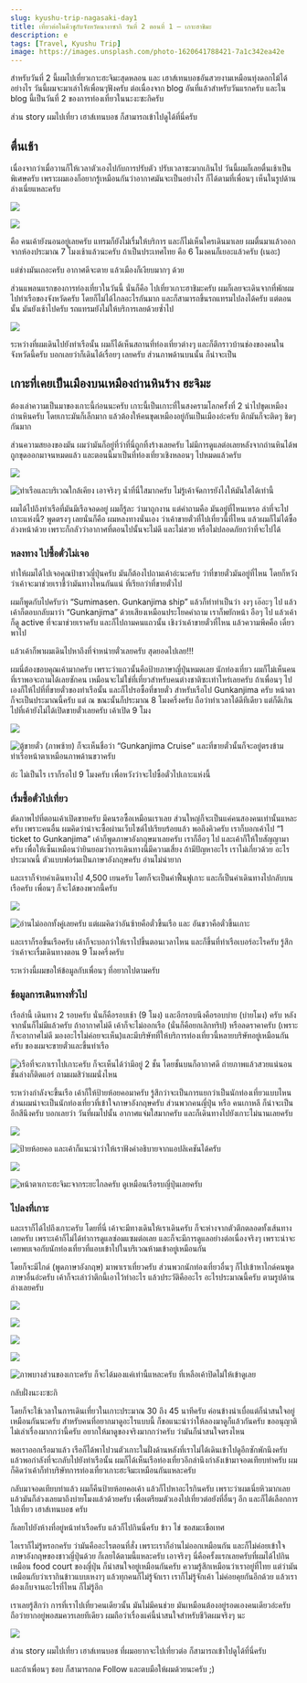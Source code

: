 ```yaml
---
slug: kyushu-trip-nagasaki-day1
title: เที่ยวต่อในคีวชูกับจังหวัดนางาซากิ วันที่ 2 ตอนที่ 1 — เกาะฮาชิมะ
description: e
tags: [Travel, Kyushu Trip]
image: https://images.unsplash.com/photo-1620641788421-7a1c342ea42e
---
```


สำหรับวันที่ 2 นี้ผมไปเที่ยวเกาะฮะจิมะสุดหลอน และ เฮาส์เทนบอชอันสวยงามเหมือนทุ่งดอกไม้ได้อย่างไร วันนี้ผมจะมาเล่าให้เพื่อนๆฟังครับ ต่อเนื่องจาก blog อันที่แล้วสำหรับวันแรกครับ และใน blog นี้เป็นวันที่ 2 ของการท่องเที่ยวในนะงะซะกิครับ

ส่วน story ผมไปเที่ยว เฮาส์เทนบอช ก็สามารถเข้าไปดูได้ที่นี่ครับ

<!--truncate-->

## ตื่นเช้า

เนื่องจากว่าเมื่อวานก็ให้เวลาตัวเองไปกับการปรับตัว ปรับเวลาซะมากเกินไป วันนี้ผมก็เลยตื่นเช้าเป็นพิเศษครับ เพราะผมเองก็อยากรู้เหมือนกันว่าอากาศมันจะเป็นอย่างไร ก็ได้ตามที่เพื่อนๆ เห็นในรูปด้านล่างเนี่ยแหละครับ

![](https://cdn-images-1.medium.com/max/3840/1*91Kw6Dd_o_zpvBwBr77tqw@2x.jpeg)

![](https://cdn-images-1.medium.com/max/3840/1*m0p2qVuy9LnvqnHOFm0kXA@2x.jpeg)

คือ คนเค้ายังนอนอยู่เลยครับ แทรมก็ยังไม่เรื่มให้บริการ และก็ไม่เห็นใครเดินมาเลย ผมตื่นมาแล้วออกจากห้องประมาณ 7 โมงเช้าแล้วนะครับ ถ้าเป็นประเทศไทย คือ 6 โมงคนก็เยอะแล้วครับ (เนอะ)

แต่ช่างมันเถอะครับ อากาศดีจะตาย แล้วเมืองก็เงียบมากๆ ด้วย

ส่วนแพลนแรกของการท่องเที่ยวในวันนี้ นั่นก็คือ ไปเที่ยวเกาะฮาชิมะครับ ผมก็เลยจะเดินจากที่พักผมไปท่าเรือของจังหวัดครับ โดยก็ไม่ได้ไกลอะไรกันมาก และก็สามารถขึ้นรถแทรมไปลงได้ครับ แต่ตอนนั้น มันยังเช้าไปครับ รถแทรมยังไม่ให้บริการเลยด้วยซ้ำไป

![](https://cdn-images-1.medium.com/max/2000/1*RC_GZR2MWQPOeEUxXnHlmQ.png)

ระหว่างที่ผมเดินไปยังท่าเรือนั้น ผมก็ได้เห็นสถานที่ท่องเที่ยวต่างๆ และก็ตึกราวบ้านช่องของคนในจังหวัดนี้ครับ บอกเลยว่าก็เดินได้เรื่อยๆ เลยครับ ส่วนภาพด้านบนนั้น ก็น่าจะเป็น

## เกาะที่เคยเป็นเมืองบนเหมืองถ่านหินร้าง ฮะจิมะ

ต้องเล่าความเป็นมาของเกาะนี้ก่อนนะครับ เกาะนี้เป็นเกาะที่ในสงครามโลกครั้งที่ 2 นำไปขุดเหมืองถ่านหินครับ โดยเกาะมันก็เล็กมาก แล้วต้องให้คนขุดเหมืองอยู่กันเป็นเมืองอ่ะครับ ตึกมันก็จะติดๆ ชิดๆ กันมาก

ส่วนความสยองของมัน ผมว่ามันก็อยู่ที่ว่าที่นี่ถูกทิ้งร้างเลยครับ ไม่มีการดูแลต่อเลยหลังจากถ่านหินได้พถูกขุดออกมาจนหมดแล้ว และตอนนี้มาเป็นที่ท่องเที่ยวเชิงหลอนๆ ไปหมดแล้วครับ

![](https://cdn-images-1.medium.com/max/3840/1*ZPck0HeR7ofxeR2C6FzPDw@2x.jpeg)

![ท่าเรือและบริเวณใกล้เคียง เอาจริงๆ น้ำที่นี่ใสมากครับ ไม่รู้เค้าจัดการยังไงให้มันใสได้เท่านี้](https://cdn-images-1.medium.com/max/3840/1*yPS7J2CCeTE2OT6I-tK1Nw@2x.jpeg)

ผมได้ไปถึงท่าเรือที่มันมีเรือจอดอยู่ ผมก็รู้ละ ว่ามาถูกงาน แต่คำถามคือ มันอยู่ที่ไหนเหรอ ลำที่จะไปเกาะแห่งนี้? พูดตรงๆ เลยนั่นก็คือ ผมหลงทางนั่นเอง ว่าเค้าขายตั๋วที่ไปเที่ยวนี้ที่ไหน แล้วผมก็ไม่ได้ซื้อล่วงหน้าด้วย เพราะก็กลัวว่าอากาศที่ตอนไปนั้นจะไม่ดี และไม่สวย หรือไม่ปลอดภัยกว่าที่จะไปได้

### หลงทาง ไปซื้อตั๋วไม่เจอ

ทำให้ผมได้ไปเจอคุณป้าชาวญี่ปุ่นครับ มันก็ต้องไปถามเค้าอ่ะนะครับ ว่าที่ขายตั๋วมันอยู่ที่ไหน โดยก็หวังว่าเค้าจะมาช่วยเราชี้ว่ามันทางไหนกันแน่ ที่เรียกว่าที่ขายตั๋วไป

ผมก็พูดกับไปครับว่า “Sumimasen. Gunkanjima ship” แล้วก็ทำท่าเป็นว่า งงๆ เอ๊อะๆ ไป แล้วเค้าก็ตอบกลับมาว่า “Gunkanjima” ด้วยเสียงเหมือนประโยคคำถาม เราก็พยักหน้า อือๆ ไป แล้วเค้าก็ดู​ active ที่จะมาช่วยเราครับ และก็ไปถามคนแถวนั้น เชิงว่าเค้าขายตั๋วที่ไหน แล้วความพีคคือ เดี๋ยวพาไป

แล้วเค้าก็พาผมเดินไปหาถึงที่จำหน่ายตั๋วเลยครับ สุดยอดไปเลย!!!

ผมนี่ต้องขอบคุณเค้ามากครับ เพราะว่าแถวนั้นคือป้ายภาษาญี่ปุ่นหมดเลย นักท่องเที่ยว ผมก็ไม่เห็นคนที่เราพอจะถามได้เลยซักคน เหมือนจะไม่ใช่ที่เที่ยวสำหรับคนต่างชาติซะเท่าไหร่เลยครับ ถ้าเพื่อนๆ ไปเองก็ให้ไปที่ที่ขายตั๋วของท่าเรือนั้น และก็ไปรอซื้อที่ขายตั๋ว สำหรับเรือไป Gunkanjima ครับ หน้าตาก็จะเป็นประมาณนี้ครับ แต่ ณ ขณะนั้นก็ประมาณ 8 โมงครึ่งครับ ถือว่าทำเวลาได้ดีทีเดียว แต่ก็ดีเกินไปที่เค้ายังไม่ได้เปิดขายตั๋วเลยครับ เค้าเปิด 9 โมง

![](https://cdn-images-1.medium.com/max/12000/1*3ZD8QG3ZOWKgrxapxYnIeQ.jpeg)

![ตู้ขายตั๋ว (ภาพซ้าย) ก็จะเห็นชื่อว่า “Gunkanjima Cruise” และที่ขายตั๋วนั้นก็จะอยู่ตรงข้ามท่าเรือหน้าตาเหมือนภาพด้านขวาครับ](https://cdn-images-1.medium.com/max/12000/1*vhmRrD5YZUq25bYv5ARaZQ.jpeg)

อ่ะ ไม่เป็นไร เราก็รอไป 9 โมงครับ เพื่อหวังว่าจะไปซื้อตั๋วไปเกาะแห่งนี้

### เรื่มซื้อตั๋วไปเที่ยว

ตัดภาพไปที่ตอนเค้าเปิดขายครับ มีคนรอซื้อเหมือนเราเลย ส่วนใหญ่ก็จะเป็นแค่คนสองคนเท่านั้นแหละครับ เพราะคนอื่น ผมคิดว่าน่าจะซื้อผ่านเว็บไซต์ไปเรียบร้อยแล้ว พอถึงคิวครับ เราก็บอกเค้าไป “1 ticket to Gunkanjima” เค้าก็พูดภาษาอังกฤษมาเลยครับ เราก็อือๆ ไป และเค้าก็ให้ใบสัญญามาครับ เพื่อให้เซ็นเหมือนว่ายินยอมว่าการเดินทางนี้มีความเสี่ยง ถ้ามีปัญหาอะไร เราไม่เกี่ยวด้วย อะไรประมาณนี้ ตัวแบบฟอร์มเป็นภาษาอังกฤษครับ อ่านไม่น่ายาก

และเราก็จ่ายค่าเดินทางไป 4,500 เยนครับ โดยก็จะเป็นค่าฟื้นฟูเกาะ และก็เป็นค่าเดินทางไปกลับบนเรือครับ เพื่อนๆ ก็จะได้ของพวกนี้ครับ

![](https://cdn-images-1.medium.com/max/12000/1*2gmhGcealvr9tGzZvRvY1A.jpeg)

![อ่านไม่ออกทั้งคู่เลยครับ แต่ผมคิดว่าอันซ้ายคือตั๋วขึ้นเรือ และ อันขวาคือตั๋วขึ้นเกาะ](https://cdn-images-1.medium.com/max/2000/1*si_rnmlytAeFLpyFkFTXvA.png)

และเราก็รอขึ้นเรือครับ เค้าก็จะบอกว่าให้เราไปขึ้นตอนเวลาไหน และก็ขึ้นที่ท่าเรือเบอร์อะไรครับ รู้สึกว่าเค้าจะเรื่มเดินทางตอน 9 โมงครึ่งครับ

ระหว่างนี้ผมขอให้ข้อมูลกับเพื่อนๆ ที่อยากไปตามครับ

### ข้อมูลการเดินทางทั่วไป

เรือลำนี้ เดินทาง 2 รอบครับ นั่นก็คือรอบเช้า​ (9 โมง)​ และอีกรอบนึงคือรอบบ่าย (บ่ายโมง)​ ครับ หลังจากนั้นก็ไม่มีแล้วครับ ถ้าอากาศไม่ดี เค้าก็จะไม่ออกเรือ (นั่นก็คือยกเลิกทริป​)​ หรือลดราคาครับ​ (เพราะก็จะอากาศไม่ดี มองอะไรไม่ค่อยจะเห็น)​ และมีบริษัทที่ให้บริการท่องเที่ยวนี้หลายบริษัทอยู่เหมือนกันครับ ของผมจะขายตั๋วและขึ้นท่าเรือ

![เรือที่จะภาเราไปเกาะครับ ก็จะเห็นได้ว่ามีอยู่ 2 ชั้น โดยชั้นบนก็อากาศดี ถ่ายภาพแล้วสวยแน่นอน ชั้นล่างก็ติดแอร์ ถามผมสิว่าผมนั่งไหน](https://cdn-images-1.medium.com/max/12000/1*AU0D2w2nA1aMK5EFVExFrg.jpeg)

ระหว่างกำลังจะขึ้นเรือ เค้าก็ให้ป้ายห้อยคอมาครับ รู้สึกว่าจะเป็นการแยกว่าเป็นนักท่องเที่ยวแบบไหน ส่วนผมน่าจะเป็นนักท่องเที่ยวที่เข้าใจภาษาอังกฤษครับ ส่วนพวกคนญี่ปุ่น หรือ คนเกาหลี ก็น่าจะเป็นอีกสีนึงครับ บอกเลยว่า วันที่ผมไปนั้น อากาศแจ่มใสมากครับ และก็เดินทางไปยังเกาะไม่นานเลยครับ

![](https://cdn-images-1.medium.com/max/12000/1*AuGkfrLtLjQvvGFqRoMLnA.jpeg)

![ป้ายห้อยคอ และเค้าก็แนะนำว่าให้เราฟังคำอธิบายจากแอปลิเคชันได้ครับ](https://cdn-images-1.medium.com/max/12000/1*wTRHHRIuQBlLZC0mTBH25g.jpeg)

![](https://cdn-images-1.medium.com/max/12000/1*Qrig8XUIXW4oLCfngtH7PA.jpeg)

![หน้าตาเกาะฮะจิมะจากระยะไกลครับ ดูเหมือนเรือรบญี่ปุ่นเลยครับ](https://cdn-images-1.medium.com/max/12000/1*oJnHEzxDEvY-BGQsBbUOtQ.jpeg)

### ไปลงที่เกาะ

และเราก็ได้ไปถึงเกาะครับ โดยที่นี่ เค้าจะมีทางเดินให้เราเดินครับ ก็จะห่างจากตัวตึกตลอดทั้งเส้นทางเลยครับ เพราะเค้าก็ไม่ได้ทำการดูแลซ่อมแซมต่อเลย และก็จะมีการดูแลอย่างต่อเนื่องจริงๆ เพราะน่าจะเคยพบเจอกับนักท่องเที่ยวที่แอบเข้าไปในบริเวณห้ามเข้าอยู่เหมือนกัน

โดยก็จะมีไกด์ (พูดภาษาอังกฤษ) มาพาเราเที่ยวครับ ส่วนพวกนักท่องเที่ยวอื่นๆ ก็ไปเข้าหาไกด์คนพูดภาษาอื่นอ่ะครับ เค้าก็จะเล่าว่าตึกนี้เอาไว้ทำอะไร แล้วประวัติคืออะไร อะไรประมาณนี้ครับ ตามรูปด้านล่างเลยครับ

![](https://cdn-images-1.medium.com/max/12000/1*Nfbp13iqbdv_02WBenGR1w.jpeg)

![](https://cdn-images-1.medium.com/max/12000/1*ot_gPgnhktwKD21J7weXUg.jpeg)

![](https://cdn-images-1.medium.com/max/12000/1*LfoVK76GB-Ycu-HqCTNBdQ.jpeg)

![](https://cdn-images-1.medium.com/max/12000/1*Qju3GgS51nioUb76GuKfxQ.jpeg)

![ภาพบางส่วนของเกาะครับ ก็จะได้มองแค่เท่านี้แหละครับ ที่เหลือเค้าปิดไม่ให้เข้าดูเลย](https://cdn-images-1.medium.com/max/12000/1*dsSsmrh4ISH9CjF2WR_ckg.jpeg)

กลับฝั่งนะงะซะกิ

โดยก็จะใช้เวลาในการเดินเที่ยวในเกาะประมาณ 30 ถึง 45 นาทีครับ ค่อนข้างน่าเบื่อแต่ก็น่าสนใจอยู่เหมือนกันนะครับ สำหรับคนที่อยากมาดูอะไรแบบนี้ ก็ขอแนะนำว่าให้ลองมาดูก็แล้วกันครับ ขออนุญาติไม่เล่าเรื่องมากกว่านี้ครับ อยากให้มาดูของจริงมากกว่าครับ ว่ามันก็น่าสนใจตรงไหน

พอเราออกเรือมาแล้ว เรือก็ได้พาไปวนตัวเกาะในฝั่งด้านหลังที่เราไม่ได้เดินเข้าไปดูอีกซักพักนึงครับ แล้วพอกำลังที่จะกลับไปยังท่าเรือนั้น ผมก็ได้เห็นเรือท่องเที่ยวอีกลำนึงกำลังเข้ามาจอดเทียบท่าครับ ผมก็คิดว่าเค้าก็ทำบริษัทการท่องเที่ยวเกาะฮะจิมะเหมือนกันแหละครับ

กลับมาจอดเทียบท่าแล้ว ผมก็คืนป้ายห้อยคอเค้า แล้วก็ไปหาอะไรกินครับ เพราะว่าผมเนี่ยหิวมากเลย แล้วมันก็ล่วงเลยมาถึงบ่ายโมงแล้วด้วยครับ เพื่อเตรียมตัวเองไปเที่ยวต่อยังที่อื่นๆ อีก และก็ได้เลือกการไปเที่ยว เฮาส์เทนบอช ครับ

ก็เลยไปยังห้างที่อยู่หน้าท่าเรือครับ แล้วก็ไปกินนี่ครับ ข้าว ไข่ ซอสมะเขือเทศ

ไอเราก็ไม่รู้หรอกครับ ว่ามันคืออะไรตอนที่สั่ง เพราะเราก็อ่านไม่ออกเหมือนกัน และก็ไม่ค่อยเข้าใจภาษาอังกฤษของชาวญี่ปุ่นด้วย ก็เลยได้ตามนี้แหละครับ เอาจริงๆ นี่คือครั้งแรกเลยครับที่ผมได้ไปกินเหมือน food court ของญี่ปุ่น ก็น่าสนใจอยู่เหมือนกันครับ ความรู้สึกเหมือนว่าเราอยู่ที่ไทย แต่ว่ามันเหมือนกับว่าเรากินข้าวแบบเหงาๆ แล้วทุกคนก็ไม่รู้จักเรา เราก็ไม่รู้จักเค้า ไม่ค่อยคุยกันอีกด้วย แล้วเราต้องเก็บจานอะไรที่ไหน ก็ไม่รู้อีก

เราเลยรู้สึกว่า การที่เราไปเที่ยวคนเดียวนั้น มันไม่มีคนช่วย มันเหมือนต้องอยู่รอดเองคนเดียวอ่ะครับ ถือว่ายากอยู่พอสมควรเลยทีเดียว ผมถือว่าเรื่องแค่นี้น่าสนใจสำหรับชีวิตผมจริงๆ นะ

![](https://cdn-images-1.medium.com/max/11294/1*l1wtB8B-7C9tNSGBEqXc4g.jpeg)

ส่วน story ผมไปเที่ยว เฮาส์เทนบอช ที่ผมอยากจะไปเที่ยวต่อ ก็สามารถเข้าไปดูได้ที่นี่ครับ

และถ้าเพื่อนๆ ชอบ ก็สามารถกด Follow และตบมือให้ผมด้วยนะครับ ;)

